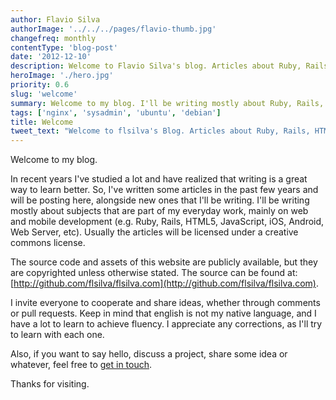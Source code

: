 ```yaml
---
author: Flavio Silva
authorImage: '../../../pages/flavio-thumb.jpg'
changefreq: monthly
contentType: 'blog-post'
date: '2012-12-10'
description: Welcome to Flavio Silva's blog. Articles about Ruby, Rails, HTML5, JavaScript, iOS, Android, Web Server, etc. Feel free to cooperate, share ideias and checkout the public repository.
heroImage: './hero.jpg'
priority: 0.6
slug: 'welcome'
summary: Welcome to my blog. I'll be writing mostly about Ruby, Rails, HTML5, JavaScript, iOS, Android, Web Server, etc. Feel free to cooperate, share ideias and checkout the public repository.
tags: ['nginx', 'sysadmin', 'ubuntu', 'debian']
title: Welcome
tweet_text: "Welcome to flsilva's Blog. Articles about Ruby, Rails, HTML5, JavaScript, iOS, Android, Web Server, etc."
---
```


Welcome to my blog.

In recent years I've studied a lot and have realized that writing is a great way to learn better. So, I've written some articles in the past few years and will be posting here, alongside new ones that I'll be writing. I'll be writing mostly about subjects that are part of my everyday work, mainly on web and mobile development (e.g. Ruby, Rails, HTML5, JavaScript, iOS, Android, Web Server, etc). Usually the articles will be licensed under a creative commons license.

The source code and assets of this website are publicly available, but they are copyrighted unless otherwise stated. The source can be found at: [http://github.com/flsilva/flsilva.com](http://github.com/flsilva/flsilva.com).

I invite everyone to cooperate and share ideas, whether through comments or pull requests. Keep in mind that english is not my native language, and I have a lot to learn to achieve fluency. I appreciate any corrections, as I'll try to learn with each one.

Also, if you want to say hello, discuss a project, share some idea or whatever, feel free to [get in touch](mailto:flsilva7@gmail.com).

Thanks for visiting.
